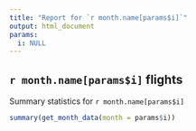 ```yaml
---
title: "Report for `r month.name[params$i]`"
output: html_document
params:
  i: NULL
---
```


## `r month.name[params$i]` flights

Summary statistics for `r month.name[params$i]`

```r
summary(get_month_data(month = params$i))
```
